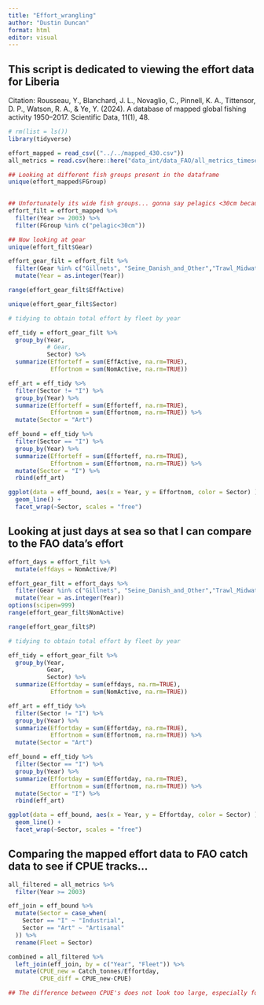 ```yaml
---
title: "Effort_wrangling"
author: "Dustin Duncan"
format: html
editor: visual
---
```


## This script is dedicated to viewing the effort data for Liberia

Citation: Rousseau, Y., Blanchard, J. L., Novaglio, C., Pinnell, K. A., Tittensor, D. P., Watson, R. A., & Ye, Y. (2024). A database of mapped global fishing activity 1950–2017. Scientific Data, 11(1), 48.

```r
# rm(list = ls())
library(tidyverse)
```

```r
effort_mapped = read_csv(("../../mapped_430.csv"))
all_metrics = read.csv(here::here("data_int/data_FAO/all_metrics_timeseries_1997_2017.csv"))
```

```r
## Looking at different fish groups present in the dataframe 
unique(effort_mapped$FGroup) 
 

## Unfortunately its wide fish groups... gonna say pelagics <30cm because thats what Sea Around us cites the Round Sardinella as, and also filter the year to after the civil war 
effort_filt = effort_mapped %>% 
  filter(Year >= 2003) %>% 
  filter(FGroup %in% c("pelagic<30cm"))

## Now looking at gear 
unique(effort_filt$Gear)

effort_gear_filt = effort_filt %>% 
  filter(Gear %in% c("Gillnets", "Seine_Danish_and_Other","Trawl_Midwater_or_Unsp")) %>% 
  mutate(Year = as.integer(Year))

range(effort_gear_filt$EffActive)

unique(effort_gear_filt$Sector)

# tidying to obtain total effort by fleet by year 

eff_tidy = effort_gear_filt %>% 
  group_by(Year, 
           # Gear, 
           Sector) %>% 
  summarize(Efforteff = sum(EffActive, na.rm=TRUE),
            Effortnom = sum(NomActive, na.rm=TRUE)) 

eff_art = eff_tidy %>% 
  filter(Sector != "I") %>% 
  group_by(Year) %>% 
  summarize(Efforteff = sum(Efforteff, na.rm=TRUE),
            Effortnom = sum(Effortnom, na.rm=TRUE)) %>% 
  mutate(Sector = "Art")

eff_bound = eff_tidy %>% 
  filter(Sector == "I") %>% 
  group_by(Year) %>% 
  summarize(Efforteff = sum(Efforteff, na.rm=TRUE),
            Effortnom = sum(Effortnom, na.rm=TRUE)) %>% 
  mutate(Sector = "I") %>% 
  rbind(eff_art)

ggplot(data = eff_bound, aes(x = Year, y = Effortnom, color = Sector) ) + 
  geom_line() + 
  facet_wrap(~Sector, scales = "free")
```

## Looking at just days at sea so that I can compare to the FAO data's effort

```r
effort_days = effort_filt %>% 
  mutate(effdays = NomActive/P)

effort_gear_filt = effort_days %>% 
  filter(Gear %in% c("Gillnets", "Seine_Danish_and_Other","Trawl_Midwater_or_Unsp")) %>% 
  mutate(Year = as.integer(Year))
options(scipen=999)
range(effort_gear_filt$NomActive)

range(effort_gear_filt$P)

# tidying to obtain total effort by fleet by year 

eff_tidy = effort_gear_filt %>% 
  group_by(Year, 
           Gear,
           Sector) %>% 
  summarize(Effortday = sum(effdays, na.rm=TRUE),
            Effortnom = sum(NomActive, na.rm=TRUE)) 

eff_art = eff_tidy %>% 
  filter(Sector != "I") %>% 
  group_by(Year) %>% 
  summarize(Effortday = sum(Effortday, na.rm=TRUE),
            Effortnom = sum(Effortnom, na.rm=TRUE)) %>% 
  mutate(Sector = "Art")

eff_bound = eff_tidy %>% 
  filter(Sector == "I") %>% 
  group_by(Year) %>% 
  summarize(Effortday = sum(Effortday, na.rm=TRUE),
            Effortnom = sum(Effortnom, na.rm=TRUE)) %>% 
  mutate(Sector = "I") %>% 
  rbind(eff_art)

ggplot(data = eff_bound, aes(x = Year, y = Effortday, color = Sector) ) +
  geom_line() + 
  facet_wrap(~Sector, scales = "free")

```

## Comparing the mapped effort data to FAO catch data to see if CPUE tracks...

```r
all_filtered = all_metrics %>% 
  filter(Year >= 2003)

eff_join = eff_bound %>% 
  mutate(Sector = case_when(
    Sector == "I" ~ "Industrial",
    Sector == "Art" ~ "Artisanal"
  )) %>% 
  rename(Fleet = Sector)

combined = all_filtered %>% 
  left_join(eff_join, by = c("Year", "Fleet")) %>% 
  mutate(CPUE_new = Catch_tonnes/Effortday,
         CPUE_diff = CPUE_new-CPUE)

## The difference between CPUE's does not look too large, especially for the Artisanal fishers. This might be because my brain is tired but im comfortable with this difference. 
```
